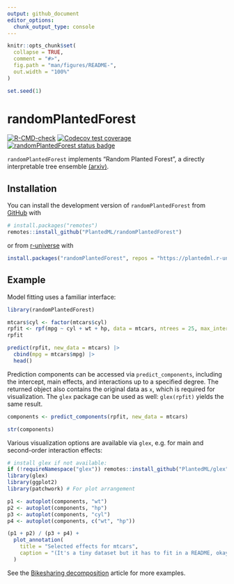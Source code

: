 ```yaml
---
output: github_document
editor_options: 
  chunk_output_type: console
---
```


<!-- README.md is generated from README.Rmd. Please edit that file -->

```r
knitr::opts_chunk$set(
  collapse = TRUE,
  comment = "#>",
  fig.path = "man/figures/README-",
  out.width = "100%"
)

set.seed(1)
```

# randomPlantedForest

<!-- badges: start -->
[![R-CMD-check](https://github.com/PlantedML/randomPlantedForest/actions/workflows/R-CMD-check.yaml/badge.svg)](https://github.com/PlantedML/randomPlantedForest/actions/workflows/R-CMD-check.yaml)
[![Codecov test coverage](https://codecov.io/gh/PlantedML/randomPlantedForest/graph/badge.svg)](https://app.codecov.io/gh/PlantedML/randomPlantedForest)
[![randomPlantedForest status badge](https://plantedml.r-universe.dev/badges/randomPlantedForest)](https://plantedml.r-universe.dev/randomPlantedForest)
<!-- badges: end -->

`randomPlantedForest` implements "Random Planted Forest", a directly interpretable tree ensemble [(arxiv)][arxiv1].

## Installation

You can install the development version of `randomPlantedForest` from [GitHub](https://github.com/) with

```r
# install.packages("remotes")
remotes::install_github("PlantedML/randomPlantedForest")
```

or from [r-universe][r-universe] with

```r
install.packages("randomPlantedForest", repos = "https://plantedml.r-universe.dev")
```


## Example

Model fitting uses a familiar interface:

```r
library(randomPlantedForest)

mtcars$cyl <- factor(mtcars$cyl)
rpfit <- rpf(mpg ~ cyl + wt + hp, data = mtcars, ntrees = 25, max_interaction = 2)
rpfit

predict(rpfit, new_data = mtcars) |>
  cbind(mpg = mtcars$mpg) |>
  head()
```

Prediction components can be accessed via `predict_components`, including the intercept, main effects, and interactions up to a specified degree.
The returned object also contains the original data as `x`, which is required for visualization.
The `glex` package can be used as well: `glex(rpfit)` yields the same result.

```r
components <- predict_components(rpfit, new_data = mtcars) 

str(components)
```

Various visualization options are available via `glex`, e.g. for main and second-order interaction effects:

```r
# install glex if not available:
if (!requireNamespace("glex")) remotes::install_github("PlantedML/glex")
library(glex)
library(ggplot2)
library(patchwork) # For plot arrangement

p1 <- autoplot(components, "wt")
p2 <- autoplot(components, "hp")
p3 <- autoplot(components, "cyl")
p4 <- autoplot(components, c("wt", "hp"))

(p1 + p2) / (p3 + p4) +
  plot_annotation(
    title = "Selected effects for mtcars",
    caption = "(It's a tiny dataset but it has to fit in a README, okay?)"
  )
```


See the [Bikesharing decomposition][bikes] article for more examples.


[arxiv1]: https://arxiv.org/abs/2012.14563
[bikes]: https://plantedml.com/glex/articles/Bikesharing-Decomposition-rpf.html
[r-universe]: https://plantedml.r-universe.dev/packages
